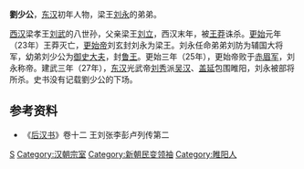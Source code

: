 '''劉少公'''，[[东汉|东汉]]初年人物，梁王[[刘永_(新朝)|刘永]]的弟弟。

[[西汉|西汉]]梁孝王[[劉武_(梁王)|刘武]]的八世孙，父亲梁王[[刘立|刘立]]，西汉末年，被[[王莽|王莽]]诛杀。[[更始_(漢朝)|更始]]元年（23年）王莽灭亡，[[更始帝|更始帝]]刘玄封刘永为梁王。刘永任命弟弟刘防为辅国大将军，幼弟刘少公为[[御史大夫|御史大夫]]，封[[鲁王|鲁王]]。更始三年（25年），更始帝败于[[赤眉军|赤眉军]]，刘永称帝。建武三年（27年），[[东汉|东汉]]光武帝[[刘秀|刘秀]]派[[吴汉_(汉朝)|吴汉]]、[[盖延|盖延]]包围睢阳，刘永被部将所杀。史书没有记载劉少公的下场。

== 参考资料 ==
*《[[后汉书|后汉书]]》卷十二 王刘张李彭卢列传第二

{{DEFAULTSORT:L}}
[[Category:刘姓|S]]
[[Category:汉朝宗室|Category:汉朝宗室]]
[[Category:新朝民变领袖|Category:新朝民变领袖]]
[[Category:睢阳人|Category:睢阳人]]